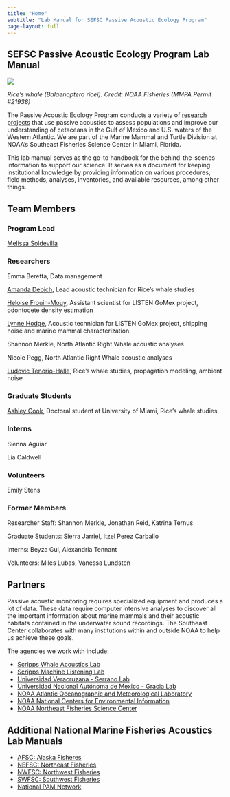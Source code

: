 ```yaml
---
title: "Home"
subtitle: "Lab Manual for SEFSC Passive Acoustic Ecology Program"
page-layout: full
---
```


## SEFSC Passive Acoustic Ecology Program Lab Manual

![](content/images/Rices.png)

*Rice’s whale (Balaenoptera ricei). Credit: NOAA Fisheries (MMPA Permit #21938)*

The Passive Acoustic Ecology Program conducts a variety of [research projects](https://www.fisheries.noaa.gov/science-data/passive-acoustic-research-southeast-fisheries-science-center) that use passive acoustics to assess populations and improve our understanding of cetaceans in the Gulf of Mexico and U.S. waters of the Western Atlantic. We are part of the Marine Mammal and Turtle Division at NOAA's Southeast Fisheries Science Center in Miami, Florida.

This lab manual serves as the go-to handbook for the behind-the-scenes information to support our science. It serves as a document for keeping institutional knowledge by providing information on various procedures, field methods, analyses, inventories, and available resources, among other things.

## Team Members

### Program Lead

[Melissa Soldevilla](https://www.fisheries.noaa.gov/contact/melissa-soldevilla-phd)
<!-- Passive Acoustic Ecology Program Lead -->

### Researchers

Emma Beretta, Data management

<!-- Manuel (Manolo) Castellote, Lead for North Atlantic Right Whale studies -->

[Amanda Debich](https://www.fisheries.noaa.gov/contact/amanda-debich), Lead acoustic technician for Rice’s whale studies

[Heloise Frouin-Mouy](https://www.fisheries.noaa.gov/contact/heloise-frouin-mouy-phd), Assistant scientist for LISTEN GoMex project, odontocete density estimation

[Lynne Hodge](https://www.fisheries.noaa.gov/contact/lynne-hodge-phd), Acoustic technician for LISTEN GoMex project, shipping noise and marine mammal characterization

Shannon Merkle, North Atlantic Right Whale acoustic analyses

Nicole Pegg, North Atlantic Right Whale acoustic analyses

[Ludovic Tenorio-Halle](https://www.fisheries.noaa.gov/contact/ludovic-tenorio-halle-phd), Rice’s whale studies, propagation modeling, ambient noise

### Graduate Students

[Ashley Cook](https://www.fisheries.noaa.gov/contact/ashley-cook), Doctoral student at University of Miami, Rice’s whale studies

### Interns

Sienna Aguiar

Lia Caldwell

### Volunteers

Emily Stens

### Former Members

Researcher Staff: Shannon Merkle, Jonathan Reid, Katrina Ternus

Graduate Students: Sierra Jarriel, Itzel Perez Carballo

<!-- Undergraduate Students:  -->

Interns: Beyza Gul, Alexandria Tennant

Volunteers: Miles Lubas, Vanessa Lundsten

<!-- Itzel Perez Carballo -->

<!-- Beyza Gul, Lapenta Intern Summer 2024 -->

<!-- Sierra Jarriel, MPS student 2021-2022 -->

<!-- Miles Lubas, Undergraduate Fall 2024 -->

<!-- Vanessa Lundsten, post-MPS volunteer 2023 -->

<!-- Alexandria Tennant, Savannah State University Undergraduate Summer 2023, Rice's whale spatiotemporal occurrence in the Gulf of Mexico using passive acoustics -->

## Partners

Passive acoustic monitoring requires specialized equipment and produces a lot of data. These data require computer intensive analyses to discover all the important information about marine mammals and their acoustic habitats contained in the underwater sound recordings. The Southeast Center collaborates with many institutions within and outside NOAA to help us achieve these goals.

The agencies we work with include:

-   [Scripps Whale Acoustics Lab](https://www.cetus.ucsd.edu/)
-   [Scripps Machine Listening Lab](https://sioml.ucsd.edu/)
-   [Universidad Veracruzana - Serrano Lab](https://www.uv.mx/personal/arserrano/)
-   [Universidad Nacional Autónoma de Mexico - Gracia Lab](https://www.icmyl.unam.mx/quienes_somos/personal_academico/gracia-gasca-adolfo)
-   [NOAA Atlantic Oceanographic and Meteorological Laboratory](https://www.aoml.noaa.gov/people/matthieu-le-henaff/)
-   [NOAA National Centers for Environmental Information](https://www.ncei.noaa.gov/products/passive-acoustic-data)
-   [NOAA Northeast Fisheries Science Center](https://www.fisheries.noaa.gov/new-england-mid-atlantic/endangered-species-conservation/passive-acoustic-research-northeast)

## Additional National Marine Fisheries Acoustics Lab Manuals

-   [AFSC: Alaska Fisheres](https://noaa-afsc.github.io/AFSC-MML-PAM-Lab-Manual/)
-   [NEFSC: Northeast Fisheries](https://nefsc.github.io/NEFSC_PAB_lab_manual/)
-   [NWFSC: Northwest Fisheries](https://noaa-nwfsc.github.io/NWFSC-PAM-Lab-Manual/)
-   [SWFSC: Southwest Fisheries](https://sael-swfsc.github.io/SAEL-lab-manual/)
-   [National PAM Network](https://nmfs-ost.github.io/PAM_National_NMFS_Network/)
